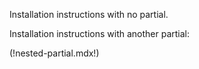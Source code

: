 <Tabs>
<TabItem label="Open Source">

Installation instructions with no partial.

</TabItem>
<TabItem label="Enterprise">

Installation instructions with another partial:

(!nested-partial.mdx!)
</TabItem>
</Tabs>
